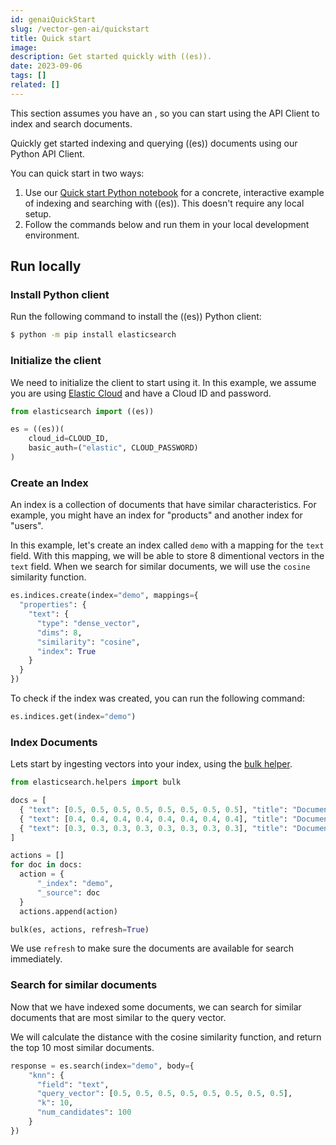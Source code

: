 ```yaml
---
id: genaiQuickStart
slug: /vector-gen-ai/quickstart
title: Quick start
image:
description: Get started quickly with ((es)).
date: 2023-09-06
tags: []
related: []
---
```


<DocCallOut title="Set up Elasticsearch">
This section assumes you have an <DocLink id="genaiSetup" text="((es)) setup"/>, so you can start using the API Client to index and search documents.
</DocCallOut>

Quickly get started indexing and querying ((es)) documents using our Python API Client.

You can quick start in two ways:

1. Use our [Quick start Python notebook](https://github.com/elastic/elasticsearch-labs/blob/main/notebooks/search/00-quick-start.ipynb) for a concrete, interactive example of indexing and searching with ((es)).
This doesn't require any local setup.
2. Follow the commands below and run them in your local development environment.

## Run locally

### Install Python client

Run the following command to install the ((es)) Python client:

```bash
$ python -m pip install elasticsearch
```

### Initialize the client

We need to initialize the client to start using it.
In this example, we assume you are using [Elastic Cloud](https://cloud.elastic.co) and have a Cloud ID and password.

```python
from elasticsearch import ((es))

es = ((es))(
    cloud_id=CLOUD_ID,
    basic_auth=("elastic", CLOUD_PASSWORD)
)
```

### Create an Index

An index is a collection of documents that have similar characteristics.
For example, you might have an index for "products" and another index for "users".

In this example, let's create an index called `demo` with a mapping for the `text` field.
With this mapping, we will be able to store 8 dimentional vectors in the `text` field.
When we search for similar documents, we will use the `cosine` similarity function.

```python
es.indices.create(index="demo", mappings={
  "properties": {
    "text": {
      "type": "dense_vector",
      "dims": 8,
      "similarity": "cosine",
      "index": True
    }
  }
})
```

To check if the index was created, you can run the following command:

```python
es.indices.get(index="demo")
```

### Index Documents

Lets start by ingesting vectors into your index, using the [bulk helper](https://www.elastic.co/guide/en/elasticsearch/client/python-api/current/client-helpers.html#bulk-helpers).

```python
from elasticsearch.helpers import bulk

docs = [
  { "text": [0.5, 0.5, 0.5, 0.5, 0.5, 0.5, 0.5, 0.5], "title": "Document 1"},
  { "text": [0.4, 0.4, 0.4, 0.4, 0.4, 0.4, 0.4, 0.4], "title": "Document 2"},
  { "text": [0.3, 0.3, 0.3, 0.3, 0.3, 0.3, 0.3, 0.3], "title": "Document 3"}
]

actions = []
for doc in docs:
  action = {
      "_index": "demo",
      "_source": doc
  }
  actions.append(action)

bulk(es, actions, refresh=True)

```

We use `refresh` to make sure the documents are available for search immediately.

### Search for similar documents

Now that we have indexed some documents, we can search for similar documents that are most similar to the query vector.

We will calculate the distance with the cosine similarity function, and return the top 10 most similar documents.

```python
response = es.search(index="demo", body={
    "knn": {
      "field": "text",
      "query_vector": [0.5, 0.5, 0.5, 0.5, 0.5, 0.5, 0.5, 0.5],
      "k": 10,
      "num_candidates": 100
    }
})
```